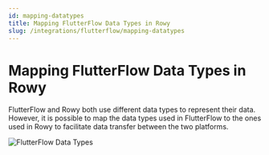 ```yaml
---
id: mapping-datatypes
title: Mapping FlutterFlow Data Types in Rowy
slug: /integrations/flutterflow/mapping-datatypes
---
```



# Mapping FlutterFlow Data Types in Rowy

FlutterFlow and Rowy both use different data types to represent their data. However, it is possible to map the data types used in FlutterFlow to the ones used in Rowy to facilitate data transfer between the two platforms.

<img src={flutterflow18} alt="FlutterFlow Data Types"/>